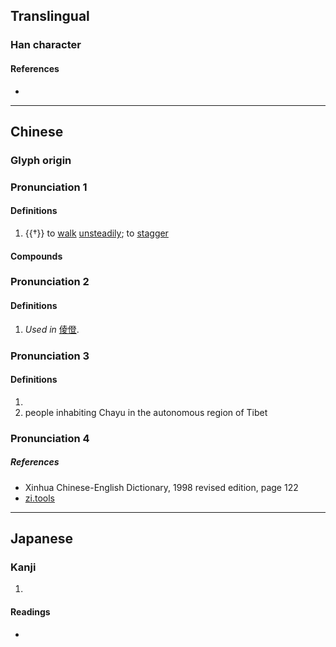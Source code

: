 {{character info}}
==Translingual==

===Han character===
{{Han char|rn=9|rad=人|as=12|sn=14|four=|canj=ONOT|ids=⿰亻登}}

====References====
* {{Han ref|kx=0116.270|dkj=01102|dj=0248.050|hdz=10223.020|uh=50DC|ud=20700}}

----

==Chinese==
{{zh-forms}}

===Glyph origin===
{{Han etym}}

===Pronunciation 1===
{{zh-pron
|m=chēng,dèng
|c=cing1,dang6
|mc=y
|oc=y
|cat=
}}

====Definitions====
{{zh-hanzi}}
# {{†}} to [[walk]] [[unsteadily]]; to [[stagger]]

====Compounds====
{{zh-der|儚僜}}

===Pronunciation 2===
{{zh-pron
|m=dèng
|c=deng6
|mc=2
|oc=1
|cat=
}}

====Definitions====
{{zh-hanzi}}
# ''Used in'' [[倰僜]].


===Pronunciation 3===
{{zh-pron
|m=dēng
|c=deng1
|cat=
}}

====Definitions====
{{zh-hanzi}}
# {{zh-alt form|登}}
# people inhabiting Chayu in the autonomous region of Tibet

===Pronunciation 4===
{{zh-see|儯}}

=====References=====
* Xinhua Chinese-English Dictionary, 1998 revised edition, page 122
* [http://zi.tools/zi/僜 zi.tools]
----

==Japanese==

===Kanji===
{{ja-kanji|grade=|rs=人12}}

# {{rfdef|ja|sort=人12}}

====Readings====
* {{ja-readings|on=[[とう]] (tō), [[どう]] (dō), [[しょう]] (shō), [[ちょう]] (chō)|kun=[[あがる]] (agaru)}}